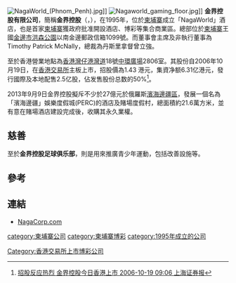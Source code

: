[[File:NagaWorld_(Phnom_Penh).jpg|thumb]]]]
[[File:Nagaworld_gaming_floor.jpg|thumb]]]]
'''金界控股有限公司'''，簡稱'''金界控股'''（'''{{lang-en|Nagacorp Limited}}'''，{{hkex|3918}}），在1995年，位於[[柬埔寨|柬埔寨]]成立「NagaWorld」酒店，也是首家[[柬埔寨|柬埔寨]]獲政府批准開設酒店、博彩等集合商業區。總部位於[[柬埔寨|柬埔寨]]王國[[金邊市|金邊市]][[洪森公園|洪森公園]]以南金邊郵政信箱1099號。而董事會主席及非執行董事為Timothy Patrick McNally，總裁為丹斯里拿督曾立強。

至於香港營業地點為[[香港|香港]][[灣仔|灣仔]][[港灣道|港灣道]]18號[[中環廣場|中環廣場]]2806室。其股份自2006年10月19日，在[[香港交易所|香港交易所]]主板上市，招股價為1.43 港元，集資净额6.31亿港元，發行國際及本地配售2.5亿股，佔发售股份总数的50%<ref>[http://biz.cn.yahoo.com/061019/4/jhp6.html 招股反应热烈 金界控股今日香港上市 2006-10-19 09:06 上海证券报]{{dead link|date=2018年4月 |bot=InternetArchiveBot |fix-attempted=yes }}</ref>。

2013年9月9日金界控股擬斥不少於27億元於俄羅斯[[濱海邊疆區|濱海邊疆區]]，發展一個名為「濱海邊疆」娛樂度假城(PERC)的酒店及賭場度假村，總面積約21.6萬方米，並有意在賭場酒店建設完成後，收購其永久業權。

==慈善==
至於'''金界控股足球俱乐部'''，則是用來推廣青少年運動，包括改善設施等。

==參考==
{{reflist}}

==連結==
*[http://www.nagacorp.com NagaCorp.com] {{Wayback|url=http://www.nagacorp.com/ |date=20200604031451 }}

[[category:柬埔寨公司|category:柬埔寨公司]]
[[category:柬埔寨博彩|category:柬埔寨博彩]]
[[category:1995年成立的公司|category:1995年成立的公司]]
[[Category:香港交易所上市博彩公司|Category:香港交易所上市博彩公司]]